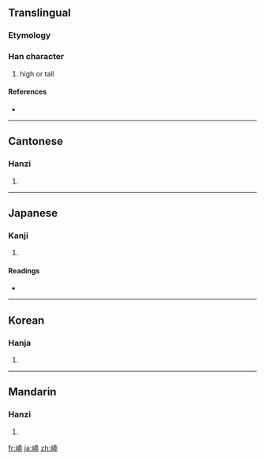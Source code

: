 {{also|峣}}
==Translingual==

===Etymology===
{{Han compound|山|堯|c1=s|c2=p|t1=mountain|ls=psc}}

===Han character===
{{Han char|rn=46|rad=山|as=12|sn=15|four=2471<sub>1</sub>|canj=山土土山 (UGGU)}}

# high or tall

====References====
* {{Han ref|kx=0320.100|dkj=08491|dj=0620.160|hdz=10796.070|uh=5DA2|ud=23970|bh=E566|bd=58726}}

----

==Cantonese==

===Hanzi===
{{yue-hanzi|jyut=|y=yiu4|sim=峣}}

# {{defn|Cantonese}}

----

==Japanese==

===Kanji===
{{ja-kanji|grade=|rs=山12}}

# {{defn|Japanese}}

====Readings====
* {{ja-readings|on=[[ぎょう]] (gyō)|kun=[[けわしい]] (kewashii)}}

----

==Korean==

===Hanja===
{{ko-hanja|hangeul=요|rv=yo|mr=yo}}

# {{defn|Korean}}

----

==Mandarin==

===Hanzi===
{{cmn-hanzi|sim=峣|pin=[[yáo]] ([[yao2]])|wg=yao<sup>2</sup>}}

# {{defn|Mandarin}}

[[fr:嶢]]
[[ja:嶢]]
[[zh:嶢]]